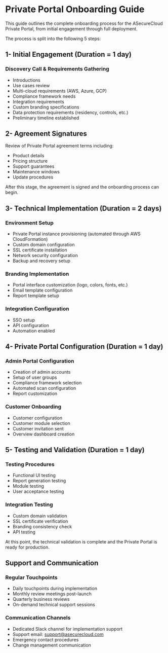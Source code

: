 # Private Portal Onboarding Guide


This guide outlines the complete onboarding process for the ASecureCloud Private Portal, from initial engagement through full deployment.

The process is split into the following 5 steps:

## 1- Initial Engagement (Duration = 1 day)

### Discovery Call & Requirements Gathering

* Introductions
* Use cases review
* Multi-cloud requirements (AWS, Azure, GCP)
* Compliance framework needs
* Integration requirements
* Custom branding specifications
* Data protection requirements (residency, controls, etc.)
* Preliminary timeline established


## 2- Agreement Signatures

Review of Private Portal agreement terms including: 

* Product details
* Pricing structure
* Support guarantees
* Maintenance windows 
* Update procedures

After this stage, the agreement is signed and the onboarding process can begin.



## 3- Technical Implementation (Duration = 2 days)

### Environment Setup 

* Private Portal instance provisioning (automated through AWS CloudFormation)
* Custom domain configuration
* SSL certificate installation
* Network security configuration
* Backup and recovery setup

### Branding Implementation 

* Portal interface customization (logo, colors, fonts, etc.)
* Email template configuration
* Report template setup


### Integration Configuration 

* SSO setup 
* API configuration
* Automation enabled

## 4- Private Portal Configuration (Duration = 1 day)

### Admin Portal Configuration

* Creation of admin accounts
* Setup of user groups
* Compliance framework selection
* Automated scan configuration
* Report customization

### Customer Onboarding

* Customer configuration
* Customer module selection 
* Customer invitation sent
* Overview dashboard creation


## 5- Testing and Validation (Duration = 1 day)

### Testing Procedures

* Functional UI testing
* Report generation testing
* Module testing
* User acceptance testing

### Integration Testing

* Custom domain validation
* SSL certificate verification
* Branding consistency check
* API testing

At this point, the technical validation is complete and the Private Portal is ready for production.


## Support and Communication

### Regular Touchpoints

* Daily touchpoints during implementation
* Monthly review meetings post-launch
* Quarterly business reviews
* On-demand technical support sessions

### Communication Channels

* Dedicated Slack channel for implementation support
* Support email: support@asecurecloud.com
* Emergency contact procedures
* Change management communication


